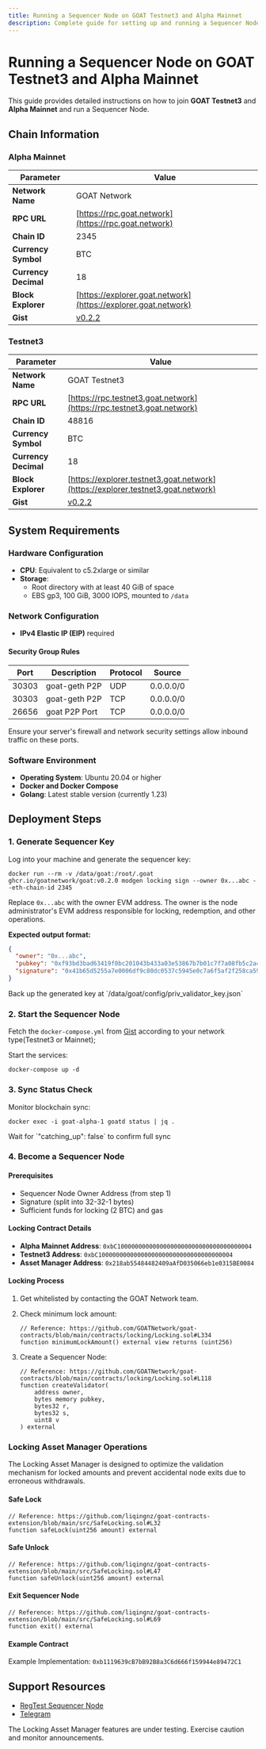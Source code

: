 ```yaml
---
title: Running a Sequencer Node on GOAT Testnet3 and Alpha Mainnet
description: Complete guide for setting up and running a Sequencer Node (2 BTC lock) on GOAT Testnet3 and Alpha Mainnet
---
```



# Running a Sequencer Node on GOAT Testnet3 and Alpha Mainnet

This guide provides detailed instructions on how to join **GOAT Testnet3** and **Alpha Mainnet** and run a Sequencer Node.

## Chain Information

### Alpha Mainnet

| Parameter               | Value                                                                   |
|-------------------------|-------------------------------------------------------------------------|
| **Network Name**        | GOAT Network                                                            |
| **RPC URL**             | [https://rpc.goat.network](https://rpc.goat.network)                   |
| **Chain ID**            | 2345                                                                    |
| **Currency Symbol**     | BTC                                                                     |
| **Currency Decimal**    | 18                                                                      |
| **Block Explorer**      | [https://explorer.goat.network](https://explorer.goat.network)         |
| **Gist**                | [v0.2.2](https://github.com/GOATNetwork/goat/releases/tag/v0.2.2)      |

### Testnet3

| Parameter               | Value                                                                   |
|-------------------------|-------------------------------------------------------------------------|
| **Network Name**        | GOAT Testnet3                                                           |
| **RPC URL**             | [https://rpc.testnet3.goat.network](https://rpc.testnet3.goat.network) |
| **Chain ID**            | 48816                                                                   |
| **Currency Symbol**     | BTC                                                                     |
| **Currency Decimal**    | 18                                                                      |
| **Block Explorer**      | [https://explorer.testnet3.goat.network](https://explorer.testnet3.goat.network) |
| **Gist**                | [v0.2.2](https://github.com/GOATNetwork/goat/releases/tag/v0.2.2)      |

## System Requirements

### Hardware Configuration

- **CPU**: Equivalent to c5.2xlarge or similar
- **Storage**:
  - Root directory with at least 40 GiB of space
  - EBS gp3, 100 GiB, 3000 IOPS, mounted to `/data`

### Network Configuration

- **IPv4 Elastic IP (EIP)** required

#### Security Group Rules

| Port  | Description        | Protocol | Source    |
| ----- | ------------------ | -------- | --------- |
| 30303 | goat-geth P2P      | UDP      | 0.0.0.0/0 |
| 30303 | goat-geth P2P      | TCP      | 0.0.0.0/0 |
| 26656 | goat P2P Port      | TCP      | 0.0.0.0/0 |

<Callout type="info">
  Ensure your server's firewall and network security settings allow inbound traffic on these ports.
</Callout>

### Software Environment

- **Operating System**: Ubuntu 20.04 or higher
- **Docker and Docker Compose**
- **Golang**: Latest stable version (currently 1.23)

## Deployment Steps

### 1. Generate Sequencer Key

Log into your machine and generate the sequencer key:

```bash:pages/builders/sequencers/validator.mdx
docker run --rm -v /data/goat:/root/.goat ghcr.io/goatnetwork/goat:v0.2.0 modgen locking sign --owner 0x...abc --eth-chain-id 2345
```

Replace `0x...abc` with the owner EVM address. The owner is the node administrator's EVM address responsible for locking, redemption, and other operations.

**Expected output format:**

```json
{
  "owner": "0x...abc",
  "pubkey": "0xf93bd3bad63419f0bc201043b433a03e53867b7b01c7f7a08fb5c2a4e14ce89bd6303df7e5bca824c5c6526aa748f4eef20d9879de26bfda0b00414cb6b76ff8",
  "signature": "0x41b65d5255a7e0006df9c80dc0537c5945e0c7a6f5af2f258ca5969f665f16654449d79355ec2f00d847c4949024216d979057808ccd3dfaf3d8b5d6aa51b1d100"
}
```

<Callout type="warning">
  Back up the generated key at `/data/goat/config/priv_validator_key.json`
</Callout>

### 2. Start the Sequencer Node

Fetch the `docker-compose.yml` from [Gist](/builders/sequencers/validator#chain-information) according to your network type(Testnet3 or Mainnet);

Start the services:

```bash:pages/builders/sequencers/validator.mdx
docker-compose up -d
```

### 3. Sync Status Check

Monitor blockchain sync:

```bash:pages/builders/sequencers/validator.mdx
docker exec -i goat-alpha-1 goatd status | jq .
```

<Callout type="info">
  Wait for `"catching_up": false` to confirm full sync
</Callout>

### 4. Become a Sequencer Node

#### Prerequisites

- Sequencer Node Owner Address (from step 1)
- Signature (split into 32-32-1 bytes)
- Sufficient funds for locking (2 BTC) and gas

#### Locking Contract Details

- **Alpha Mainnet Address**: `0xbC10000000000000000000000000000000000004`
- **Testnet3 Address**: `0xbC10000000000000000000000000000000000004`
- **Asset Manager Address**: `0x218ab55484482409aAfD035066eb1e0315BE0084`

#### Locking Process

1. Get whitelisted by contacting the GOAT Network team.
2. Check minimum lock amount:

    ```solidity:contracts/Locking.sol
    // Reference: https://github.com/GOATNetwork/goat-contracts/blob/main/contracts/locking/Locking.sol#L334
    function minimumLockAmount() external view returns (uint256)
    ```

3. Create a Sequencer Node:

    ```solidity:contracts/Locking.sol
    // Reference: https://github.com/GOATNetwork/goat-contracts/blob/main/contracts/locking/Locking.sol#L118
    function createValidator(
        address owner,
        bytes memory pubkey,
        bytes32 r,
        bytes32 s,
        uint8 v
    ) external
    ```

### Locking Asset Manager Operations

<Callout type="info">
  The Locking Asset Manager is designed to optimize the validation mechanism for locked amounts and prevent accidental node exits due to erroneous withdrawals.
</Callout>

#### Safe Lock

```solidity:contracts/SafeLocking.sol
// Reference: https://github.com/liqingnz/goat-contracts-extension/blob/main/src/SafeLocking.sol#L32
function safeLock(uint256 amount) external
```

#### Safe Unlock

```solidity:contracts/SafeLocking.sol
// Reference: https://github.com/liqingnz/goat-contracts-extension/blob/main/src/SafeLocking.sol#L47
function safeUnlock(uint256 amount) external
```

#### Exit Sequencer Node

```solidity:contracts/SafeLocking.sol
// Reference: https://github.com/liqingnz/goat-contracts-extension/blob/main/src/SafeLocking.sol#L69
function exit() external
```

#### Example Contract

Example Implementation: `0xb1119639cB7bB92B8a3C6d666f159944e89472C1`

## Support Resources

- [RegTest Sequencer Node](https://github.com/GOATNetwork/goat-regtest)
- [Telegram](https://t.me/+5JwHzveSo4IxMGY5)

<Callout type="warning">
  The Locking Asset Manager features are under testing. Exercise caution and monitor announcements.
</Callout>

